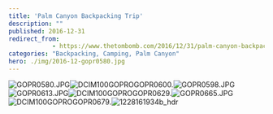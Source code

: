 ```yaml
---
title: 'Palm Canyon Backpacking Trip'
description: ""
published: 2016-12-31
redirect_from: 
            - https://www.thetombomb.com/2016/12/31/palm-canyon-backpacking-trip/
categories: "Backpacking, Camping, Palm Canyon"
hero: ./img/2016-12-gopr0580.jpg
---
```

![GOPR0580.JPG](./img/2016-12-gopr0580.jpg)![DCIM100GOPROGOPR0600.](./img/2016-12-gopr0600.jpg)![GOPR0598.JPG](./img/2016-12-gopr0598.jpg)![GOPR0613.JPG](./img/2016-12-gopr0613.jpg)![DCIM100GOPROGOPR0629.](./img/2016-12-gopr0629.jpg)![GOPR0665.JPG](./img/2016-12-gopr0665.jpg)![DCIM100GOPROGOPR0679.](./img/2016-12-gopr0679.jpg)![1228161934b_hdr](./img/2016-12-1228161934b_hdr.jpg)
